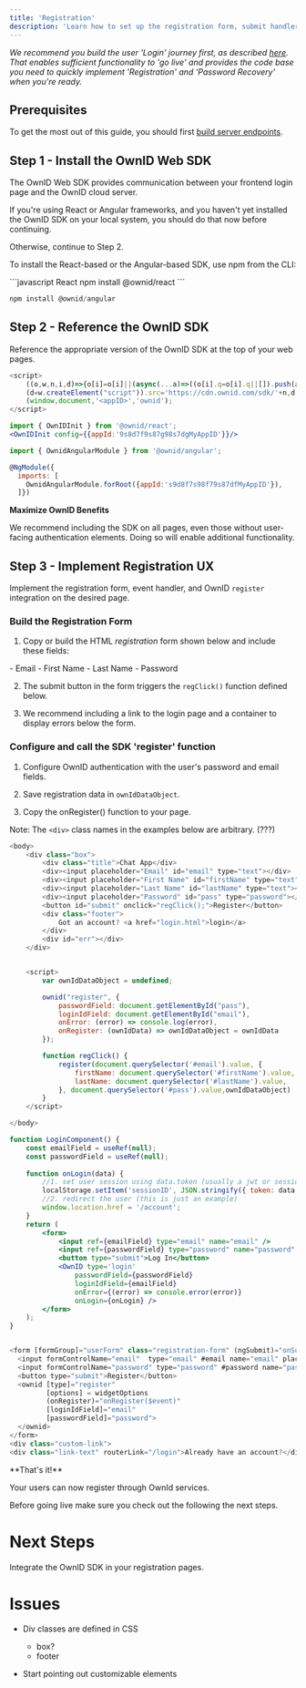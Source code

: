 ```yaml
---
title: 'Registration'
description: 'Learn how to set up the registration form, submit handler, and the OwnId integration'
---
```

_We recommend you build the user 'Login' journey first, as described [here](/building-blocks/build-login). That enables sufficient functionality to 'go live' and provides the code base you need to quickly implement 'Registration' and 'Password Recovery' when you're ready._  

## Prerequisites
To get the most out of this guide, you should first [build server endpoints](/building-blocks/build-server-endpoints).

## Step 1 - Install the OwnID Web SDK

The OwnID Web SDK provides communication between your frontend login page and the OwnID cloud server.

If you're using React or Angular frameworks, and you haven't yet installed the OwnID SDK on your local system, you should do that now before continuing.

Otherwise, continue to Step 2.

<Accordion title="Install the OwnID SDK">

To install the React-based or the Angular-based SDK, use npm from the CLI:

<CodeGroup>
```javascript React
npm install @ownid/react
```

```javascript Angular
npm install @ownid/angular
```
</CodeGroup>
</Accordion>

## Step 2 - Reference the OwnID SDK

Reference the appropriate version of the OwnID SDK at the top of your web pages.

<CodeGroup>

```javascript JavaScript
<script>
    ((o,w,n,i,d)=>{o[i]=o[i]||(async(...a)=>((o[i].q=o[i].q||[]).push(a),{error:null,data:null})),
    (d=w.createElement("script")).src='https://cdn.ownid.com/sdk/'+n,d.async=1,w.head.appendChild(d)})  
    (window,document,'<appID>','ownid');
</script>
```

```jsx React
import { OwnIDInit } from '@ownid/react';
<OwnIDInit config={{appId:'9s8d7f9s87g98s7dgMyAppID'}}/>
```

```javascript Angular
import { OwnidAngularModule } from '@ownid/angular';

@NgModule({
  imports: [
    OwnidAngularModule.forRoot({appId:'s9d8f7s98f79s87dfMyAppID'}),
  ]})
```
</CodeGroup>
<Note>

**Maximize OwnID Benefits**

We recommend including the SDK on all pages, even those without user-facing authentication elements. Doing so will enable additional functionality.
</Note>

## Step 3 - Implement Registration UX

Implement the registration form, event handler, and OwnID `register` integration on the desired page.

### Build the Registration Form

1. Copy or build the HTML  _registration_ form shown below and include these fields:
<Card>
- Email
- First Name
- Last Name
- Password
</Card>


2. The submit button in the form triggers the `regClick()` function defined below. 

3. We recommend including a link to the login page and a container to display errors below the form.

### Configure and call the SDK 'register' function

1. Configure OwnID authentication with the user's password and email fields.

2. Save registration data in `ownIdDataObject`.

3. Copy the onRegister() function to your page.  

Note: The `<div>` class names in the examples below are arbitrary. (???)

<CodeGroup>

```javascript Sample registration front end
<body>
    <div class="box">
        <div class="title">Chat App</div>
        <div><input placeholder="Email" id="email" type="text"></div>
        <div><input placeholder="First Name" id="firstName" type="text"></div>
        <div><input placeholder="Last Name" id="lastName" type="text"></div>
        <div><input placeholder="Password" id="pass" type="password"></div>
        <button id="submit" onclick="regClick();">Register</button>
        <div class="footer">
            Got an account? <a href="login.html">login</a>
        </div>
        <div id="err"></div>
    </div>


    <script>
        var ownIdDataObject = undefined;

        ownid("register", {
            passwordField: document.getElementById("pass"),
            loginIdField: document.getElementById("email"),
            onError: (error) => console.log(error),
            onRegister: (ownIdData) => ownIdDataObject = ownIdData
        });

        function regClick() {
            register(document.querySelector('#email').value, {
                firstName: document.querySelector('#firstName').value,
                lastName: document.querySelector('#lastName').value,
            }, document.querySelector('#pass').value,ownIdDataObject)
        }
    </script>

</body>
```

```jsx React
function LoginComponent() {
    const emailField = useRef(null);
    const passwordField = useRef(null);
    
    function onLogin(data) {
        //1. set user session using data.token (usually a jwt or session token), generated in your backend and sent through the OwnID server
        localStorage.setItem('sessionID', JSON.stringify({ token: data.token }));
        //2. redirect the user (this is just an example)
        window.location.href = '/account';
    }
    return (
        <form>
            <input ref={emailField} type="email" name="email" />
            <input ref={passwordField} type="password" name="password" />
            <button type="submit">Log In</button>
            <OwnID type='login'
                passwordField={passwordField}
                loginIdField={emailField}
                onError={(error) => console.error(error)}
                onLogin={onLogin} />
        </form>
    );
}
```

```javascript Angular

<form [formGroup]="userForm" class="registration-form" (ngSubmit)="onSubmit()">
  <input formControlName="email"  type="email" #email name="email" placeholder="Email" required/>
  <input formControlName="password" type="password" #password name="password" placeholder="password" required/>
  <button type="submit">Register</button>
  <ownid [type]="register"
         [options] = widgetOptions
         (onRegister)="onRegister($event)"
         [loginIdField]="email"
         [passwordField]="password">
  </ownid>
</form>
<div class="custom-link">
<div class="link-text" routerLink="/login">Already have an account?</div>

```
</CodeGroup>

<Check>
**That's it!** 

Your users can now register through OwnId services.

Before going live make sure you check out the following the next steps.
</Check>

# Next Steps

<Card title="Build Registration" href="/building-blocks/build-registration">
Integrate the OwnID SDK in your registration pages.
</Card>

# Issues

- Div classes are defined in CSS 
   - box?
   - footer

- Start pointing out customizable elements  



